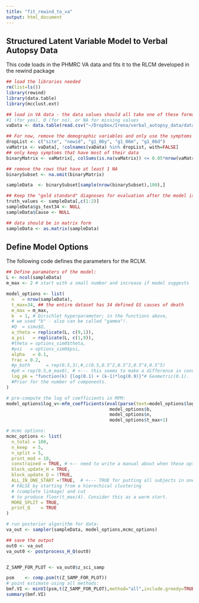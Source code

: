 ```yaml
---
title: "fit_rewind_to_va"
output: html_document
---
```


## Structured Latent Variable Model to Verbal Autopsy Data

This code loads in the PHMRC VA data and fits it to the RLCM developed in the rewind package 

```r
## load the libraries needed 
rm(list=ls())
library(rewind)
library(data.table)
library(mcclust.ext)

```


```r
## load in VA data - the data values should all take one of these formats:
#1 (for yes), 0 (for no), or NA for missing values 
vaData <- data.table(read.csv("~/Dropbox/Irena/verbal_autopsy_data/data_freeze/datafreeze_07292019_binary.csv"))

## For now, remove the demographic variables and only use the symptoms 
dropList <- c("site", "newid", "g1_06y", "g1_06m", "g1_06d")
vaMatrix <- vaData[, !colnames(vaData) %in% dropList, with=FALSE]
## only keep symptoms that have most of their data 
binaryMatrix <- vaMatrix[, colSums(is.na(vaMatrix)) <= 0.05*nrow(vaMatrix),with=FALSE]

## remove the rows that have at least 1 NA 
binarySubset <- na.omit(binaryMatrix)

sampleData  <- binarySubset[sample(nrow(binarySubset),100),]

## Keep the "gold standard" diagnoses for evaluation after the model is done 
truth_values <- sampleData[,c(1:2)]
sampleData$gs_text34 <- NULL
sampleData$Cause <- NULL

## data should be in matrix form 
sampleData <- as.matrix(sampleData)

```

## Define Model Options 

The following code defines the parameters for the RCLM. 

```r

## Define paramaters of the model: 
L <- ncol(sampleData)
m_max <- 2 # start with a small number and increase if model suggests 

model_options <- list(
  n   = nrow(sampleData),
  t_max=34, ## the entire dataset has 34 defined GS causes of death 
  m_max = m_max,
  b  = 1, # Dirichlet hyperparameter; in the functions above,
  # we used "b" - also can be called "gamma"!.
  #Q  = simu$Q,
  a_theta = replicate(L, c(9,1)),
  a_psi   = replicate(L, c(1,9)),
  #theta = options_sim0$theta,
  #psi   = options_sim0$psi,
  alpha   = 0.1,
  frac = 0.2,
  #p_both      = rep(0.5,3),#,c(0.5,0.5^2,0.5^3,0.5^4,0.5^5)
  #p0 = rep(0.5,m_max0), # <--- this seems to make a difference in convergence.
  log_pk = "function(k) {log(0.1) + (k-1)*log(0.9)}"# Geometric(0.1).
  #Prior for the number of components.
)

# pre-compute the log of coefficients in MFM:
model_options$log_v<-mfm_coefficients(eval(parse(text=model_options$log_pk)),
                                       model_options$b,
                                       model_options$n,
                                       model_options$t_max+1)

# mcmc options:
mcmc_options <- list(
  n_total = 100,
  n_keep  = 5,
  n_split = 5,
  print_mod = 10,
  constrained = TRUE, # <-- need to write a manual about when these options are okay.
  block_update_H = TRUE,
  block_update_Q = !TRUE,
  ALL_IN_ONE_START =!TRUE,  # <--- TRUE for putting all subjects in one cluster,
  # FALSE by starting from a hierechical clustering
  # (complete linkage) and cut
  # to produce floor(t_max/4). Consider this as a warm start.
  MORE_SPLIT = TRUE,
  print_Q    = TRUE
)

```

```r
# run posterior algorithm for data:
va_out <- sampler(sampleData, model_options,mcmc_options)

## save the output 
out0 <- va_out
va_out0 <- postprocess_H_Q(out0)


Z_SAMP_FOR_PLOT <- va_out0$z_sci_samp 

psm    <- comp.psm(t(Z_SAMP_FOR_PLOT))
# point estimate using all methods:
bmf.VI <- minVI(psm,t(Z_SAMP_FOR_PLOT),method="all",include.greedy=TRUE)
summary(bmf.VI)

```

